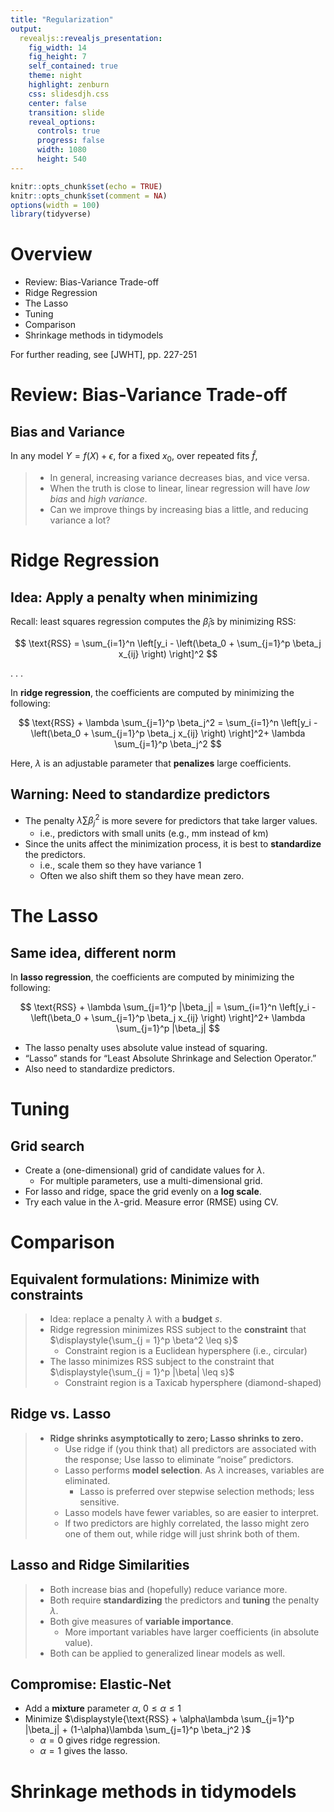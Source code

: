 ```yaml
---
title: "Regularization"
output: 
  revealjs::revealjs_presentation:
    fig_width: 14 
    fig_height: 7
    self_contained: true
    theme: night
    highlight: zenburn
    css: slidesdjh.css
    center: false
    transition: slide
    reveal_options:
      controls: true
      progress: false
      width: 1080
      height: 540
---
```


```r
knitr::opts_chunk$set(echo = TRUE)
knitr::opts_chunk$set(comment = NA)
options(width = 100)
library(tidyverse)
```


# Overview

- Review: Bias-Variance Trade-off
- Ridge Regression
- The Lasso
- Tuning 
- Comparison
- Shrinkage methods in tidymodels

For further reading, see [JWHT], pp. 227-251

# Review: Bias-Variance Trade-off

## Bias and Variance

In any model $Y = f(X) + \epsilon$, for a fixed $x_0$, over repeated fits $\hat{f}$,

\begin{align}
E\left[\left(y_0 - \hat{f}(x_0)\right)^2\right] &= \text{Var}\left[\hat{f}(x_0) \right] + \left[f(x_0) - E\left(\hat{f}(x_0)\right)\right]^2 + \text{Var}(\epsilon) \\
\text{Ave test MSE} &= \text{Variance} \quad + \quad\quad \text{Bias}^2 \quad\quad + \text{irreducible error}
\end{align}

>- In general, increasing variance decreases bias, and vice versa.
>- When the truth is close to linear, linear regression will have *low bias* and *high variance*.
>- Can we improve things by increasing bias a little, and reducing variance a lot?

# Ridge Regression

## Idea: Apply a penalty when minimizing

Recall: least squares regression computes the $\hat\beta_i$s by minimizing RSS:

$$
\text{RSS} = \sum_{i=1}^n \left[y_i - \left(\beta_0 + \sum_{j=1}^p \beta_j x_{ij} \right) \right]^2
$$

. . .

In **ridge regression**, the coefficients are computed by minimizing the following:

$$
\text{RSS} + \lambda \sum_{j=1}^p \beta_j^2 = \sum_{i=1}^n \left[y_i - \left(\beta_0 + \sum_{j=1}^p \beta_j x_{ij} \right) \right]^2+ \lambda \sum_{j=1}^p \beta_j^2
$$

Here, $\lambda$ is an adjustable parameter that **penalizes** large coefficients.

## {data-background-image="images/ridgeshrink.png" data-background-size="contain"}

## {data-background-image="images/ridgebv.png" data-background-size="contain"}

## Warning: Need to standardize predictors

- The penalty $\lambda \sum \beta_j^2$ is more severe for predictors that take larger values.
    - i.e., predictors with small units (e.g., mm instead of km)
- Since the units affect the minimization process, it is best to **standardize** the predictors.
    - i.e., scale them so they have variance 1
    - Often we also shift them so they have mean zero.

# The Lasso

## Same idea, different norm

In **lasso regression**, the coefficients are computed by minimizing the following:

$$
\text{RSS} + \lambda \sum_{j=1}^p |\beta_j| = \sum_{i=1}^n \left[y_i - \left(\beta_0 + \sum_{j=1}^p \beta_j x_{ij} \right) \right]^2+ \lambda \sum_{j=1}^p |\beta_j|
$$

- The lasso penalty uses absolute value instead of squaring. 
- "Lasso" stands for "Least Absolute Shrinkage and Selection Operator."
- Also need to standardize predictors.

## {data-background-image="images/lassoshrink.png" data-background-size="contain"}

## {data-background-image="images/lassobv.png" data-background-size="contain"}

# Tuning 

## Grid search

- Create a (one-dimensional) grid of candidate values for $\lambda$.
    - For multiple parameters, use a multi-dimensional grid.
- For lasso and ridge, space the grid evenly on a **log scale**.
- Try each value in the $\lambda$-grid. Measure error (RMSE) using CV.

## {data-background-image="images/lassotune.png" data-background-size="contain"}

# Comparison

## Equivalent formulations: Minimize with constraints

>- Idea: replace a penalty $\lambda$ with a **budget** $s$.
>- Ridge regression minimizes RSS subject to the **constraint** that $\displaystyle{\sum_{j = 1}^p \beta^2 \leq s}$
>    - Constraint region is a Euclidean hypersphere (i.e., circular)
>- The lasso minimizes RSS subject to the constraint that $\displaystyle{\sum_{j = 1}^p |\beta| \leq s}$
>    - Constraint region is a Taxicab hypersphere (diamond-shaped)

## {data-background-image="images/rlconstraints.png" data-background-size="contain"}

## Ridge vs. Lasso

>- **Ridge shrinks asymptotically to zero; Lasso shrinks to zero.**
>    - Use ridge if (you think that) all predictors are associated with the response; Use lasso to eliminate "noise" predictors.
>    - Lasso performs **model selection**. As $\lambda$ increases, variables are eliminated.
>        - Lasso is preferred over stepwise selection methods; less sensitive.
>    - Lasso models have fewer variables, so are easier to interpret.
>    - If two predictors are highly correlated, the lasso might zero one of them out, while ridge will just shrink both of them.


## Lasso and Ridge Similarities

>    - Both increase bias and (hopefully) reduce variance more.
>    - Both require **standardizing** the predictors and **tuning** the penalty $\lambda$.
>    - Both give measures of **variable importance**.
>        - More important variables have larger coefficients (in absolute value).
>    - Both can be applied to generalized linear models as well.

## Compromise: Elastic-Net

- Add a **mixture** parameter $\alpha$, $0\leq \alpha \leq 1$
- Minimize $\displaystyle{\text{RSS} + \alpha\lambda \sum_{j=1}^p |\beta_j| + (1-\alpha)\lambda \sum_{j=1}^p \beta_j^2 }$
    - $\alpha = 0$ gives ridge regression.
    - $\alpha = 1$ gives the lasso.

# Shrinkage methods in tidymodels




